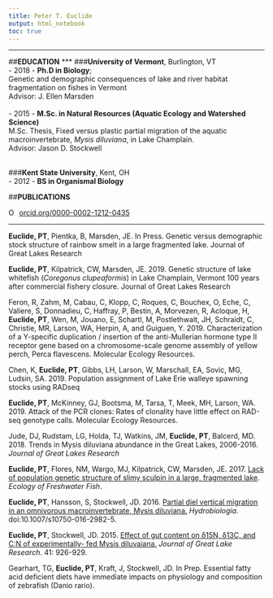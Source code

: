 ```yaml
---
title: Peter T. Euclide
output: html_notebook
toc: true
---
```



***
##__EDUCATION__
***
###__University of Vermont__, Burlington, VT </br>
- 2018 - __Ph.D in Biology__; </br>
    Genetic and demographic consequences of lake and river habitat fragmentation on fishes in Vermont
</br>
    Advisor: J. Ellen Marsden</br></br>
- 2015 - __M.Sc. in Natural Resources (Aquatic Ecology and Watershed Science)__ </br>
    M.Sc. Thesis, Fixed versus plastic partial migration of the aquatic macroinvertebrate, _Mysis diluviana_, in Lake Champlain.</br>
    Advisor: Jason D. Stockwell</br></br>
    
###__Kent State University__, Kent, OH</br>
-  2012 - __BS in Organismal Biology__</br>

##__PUBLICATIONS__

<div itemscope itemtype="https://schema.org/Person"><a itemprop="sameAs" content="https://orcid.org/0000-0002-1212-0435" href="https://orcid.org/0000-0002-1212-0435" target="orcid.widget" rel="noopener noreferrer" style="vertical-align:top;"><img src="https://orcid.org/sites/default/files/images/orcid_16x16.png" style="width:1em;margin-right:.5em;" alt="ORCID iD icon">orcid.org/0000-0002-1212-0435</a></div>

***

__Euclide, PT__, Pientka, B, Marsden, JE. In Press. Genetic versus demographic stock structure of rainbow smelt in a large fragmented lake. Journal of Great Lakes Research

__Euclide, PT__, Kilpatrick, CW, Marsden, JE. 2019. Genetic structure of lake whitefish (_Coregonus clupeaformis_) in Lake Champlain, Vermont 100 years after commercial fishery closure. Journal of Great Lakes Research

Feron, R, Zahm, M, Cabau, C, Klopp, C, Roques, C, Bouchex, O, Eche, C, Valiere, S, Donnadieu, C, Haffray, P, Bestin, A, Morvezen, R, Acloque, H, __Euclide, PT__, Wen, M, Jouano, E, Schartl, M, Postlethwait, JH, Schraidt, C, Christie, MR, Larson, WA, Herpin, A, and Guiguen, Y. 2019. Characterization of a Y-specific duplication / insertion of the anti-Mullerian hormone type II receptor gene based on a chromosome-scale genome assembly of yellow perch, Perca flavescens. Molecular Ecology Resources.

Chen, K, __Euclide, PT__, Gibbs, LH, Larson, W, Marschall, EA, Sovic, MG, Ludsin, SA. 2019. Population assignment of Lake Erie walleye spawning stocks using RADseq 

__Euclide, PT__, McKinney, GJ, Bootsma, M, Tarsa, T, Meek, MH, Larson, WA. 2019. Attack of the PCR clones: Rates of clonality have little effect on RAD-seq genotype calls. Molecular Ecology Resources.  

Jude, DJ, Rudstam, LG, Holda, TJ, Watkins, JM, __Euclide, PT__, Balcerd, MD. 2018. Trends in Mysis diluviana abundance in the Great Lakes, 2006-2016. _Journal of Great Lakes Research_

__Euclide, PT__, Flores, NM, Wargo, MJ, Kilpatrick, CW, Marsden, JE. 2017. [Lack of population genetic structure of slimy sculpin in a large, fragmented lake](pdfs/euclide et al 2017 b.pdf). _Ecology of Freshwater Fish_.

__Euclide, PT__, Hansson, S, Stockwell, JD. 2016. [Partial diel vertical migration in an omnivorous macroinvertebrate, Mysis diluviana.](pdfs/Euclide et al 2017.pdf) _Hydrobiologia_. doi:10.1007/s10750-016-2982-5.

__Euclide, PT__, Stockwell, JD. 2015. [Effect of gut content on δ15N, δ13C, and C:N of experimentally- fed Mysis diluvaiana.](pdfs/Euclide and Stockwell 2015.pdf) _Journal of Great Lake Research_. 41: 926-929.

Gearhart, TG, __Euclide, PT__, Kraft, J, Stockwell, JD. In Prep. Essential fatty acid deficient diets have immediate impacts on physiology and composition of zebrafish (Danio rario).
